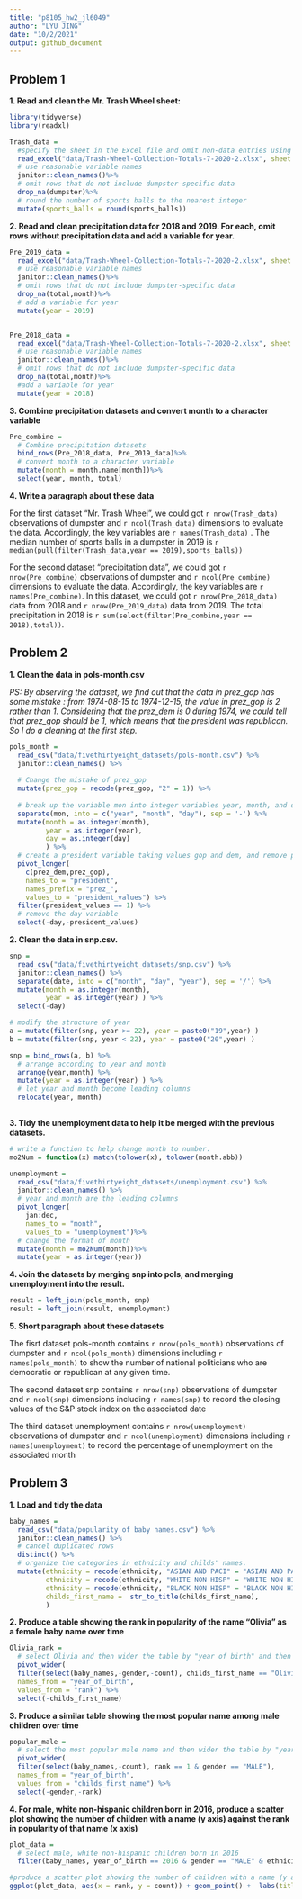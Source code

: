 ```yaml
---
title: "p8105_hw2_jl6049"
author: "LYU JING"
date: "10/2/2021"
output: github_document
---
```


## Problem 1

**1. Read and clean the Mr. Trash Wheel sheet:**

```r
library(tidyverse)
library(readxl)
```


```r
Trash_data = 
  #specify the sheet in the Excel file and omit non-data entries using arguments in read_excel
  read_excel("data/Trash-Wheel-Collection-Totals-7-2020-2.xlsx", sheet = "Mr. Trash Wheel", range = "A2:N408") %>%
  # use reasonable variable names
  janitor::clean_names()%>%
  # omit rows that do not include dumpster-specific data
  drop_na(dumpster)%>%
  # round the number of sports balls to the nearest integer
  mutate(sports_balls = round(sports_balls))


```

**2. Read and clean precipitation data for 2018 and 2019. For each, omit rows without precipitation data and add a variable for year.**

```r

Pre_2019_data = 
  read_excel("data/Trash-Wheel-Collection-Totals-7-2020-2.xlsx", sheet = "2019 Precipitation", skip = 1) %>%
  # use reasonable variable names
  janitor::clean_names()%>%
  # omit rows that do not include dumpster-specific data
  drop_na(total,month)%>%
  # add a variable for year
  mutate(year = 2019)


Pre_2018_data = 
  read_excel("data/Trash-Wheel-Collection-Totals-7-2020-2.xlsx", sheet = "2018 Precipitation", skip = 1)%>%
  # use reasonable variable names
  janitor::clean_names()%>%
  # omit rows that do not include dumpster-specific data
  drop_na(total,month)%>%
  #add a variable for year
  mutate(year = 2018)
```

**3. Combine precipitation datasets and convert month to a character variable**

```r
Pre_combine = 
  # Combine precipitation datasets
  bind_rows(Pre_2018_data, Pre_2019_data)%>%
  # convert month to a character variable
  mutate(month = month.name[month])%>%
  select(year, month, total)

```

**4. Write a paragraph about these data**

For the first dataset "Mr. Trash Wheel", we could got `r nrow(Trash_data)` observations of dumpster and `r ncol(Trash_data)` dimensions to evaluate the data. Accordingly, the key variables are `r names(Trash_data)` .  The median number of sports balls in a dumpster in 2019 is `r median(pull(filter(Trash_data,year == 2019),sports_balls))`

For the second dataset "precipitation data", we could got `r nrow(Pre_combine)` observations of dumpster and `r ncol(Pre_combine)` dimensions to evaluate the data. Accordingly, the key variables are `r names(Pre_combine)`. In this dataset, we could got `r nrow(Pre_2018_data)` data from 2018 and `r nrow(Pre_2019_data)` data from 2019. The total precipitation in 2018 is `r sum(select(filter(Pre_combine,year == 2018),total))`.


## Problem 2

**1. Clean the data in pols-month.csv**

*PS: By observing the dataset, we find out that the data in prez_gop has some mistake : from 1974-08-15 to 1974-12-15, the value in prez_gop is 2 rather than 1. Considering that the prez_dem is 0 during 1974, we could tell that prez_gop should be 1, which means that the president was republican. So I do a cleaning at the first step.*

```r
pols_month = 
  read_csv("data/fivethirtyeight_datasets/pols-month.csv") %>%
  janitor::clean_names() %>%
  
  # Change the mistake of prez_gop
  mutate(prez_gop = recode(prez_gop, "2" = 1)) %>%
  
  # break up the variable mon into integer variables year, month, and day; replace month number with month name;
  separate(mon, into = c("year", "month", "day"), sep = '-') %>%
  mutate(month = as.integer(month),
         year = as.integer(year),
         day = as.integer(day)
         ) %>%
  # create a president variable taking values gop and dem, and remove prez_dem and prez_gop; 
  pivot_longer(
    c(prez_dem,prez_gop),
    names_to = "president", 
    names_prefix = "prez_",
    values_to = "president_values") %>%
  filter(president_values == 1) %>%
  # remove the day variable
  select(-day,-president_values)

```


**2. Clean the data in snp.csv.**

```r
snp = 
  read_csv("data/fivethirtyeight_datasets/snp.csv") %>%
  janitor::clean_names() %>%
  separate(date, into = c("month", "day", "year"), sep = '/') %>%
  mutate(month = as.integer(month),
         year = as.integer(year) ) %>%
  select(-day)

# modify the structure of year
a = mutate(filter(snp, year >= 22), year = paste0("19",year) )
b = mutate(filter(snp, year < 22), year = paste0("20",year) )

snp = bind_rows(a, b) %>%
  # arrange according to year and month
  arrange(year,month) %>% 
  mutate(year = as.integer(year) ) %>%
  # let year and month become leading columns
  relocate(year, month) 
  


```

**3. Tidy the unemployment data to help it be merged with the previous datasets.**

```r

# write a function to help change month to number.
mo2Num = function(x) match(tolower(x), tolower(month.abb))

unemployment = 
  read_csv("data/fivethirtyeight_datasets/unemployment.csv") %>%
  janitor::clean_names() %>%
  # year and month are the leading columns
  pivot_longer(
    jan:dec,
    names_to = "month", 
    values_to = "unemployment")%>%
  # change the format of month
  mutate(month = mo2Num(month))%>%
  mutate(year = as.integer(year))
```

**4. Join the datasets by merging snp into pols, and merging unemployment into the result.**

```r
result = left_join(pols_month, snp)
result = left_join(result, unemployment)

```

**5. Short paragraph about these datasets**

The fisrt dataset pols-month contains `r nrow(pols_month)` observations of dumpster and `r ncol(pols_month)` dimensions including `r names(pols_month)` to show the number of national politicians who are democratic or republican at any given time.

The second dataset snp contains `r nrow(snp)` observations of dumpster and `r ncol(snp)` dimensions including `r names(snp)` to record the closing values of the S&P stock index on the associated date

The third dataset unemployment contains `r nrow(unemployment)` observations of dumpster and `r ncol(unemployment)` dimensions including `r names(unemployment)` to record the percentage of unemployment on the associated month


## Problem 3

**1. Load and tidy the data**

```r

baby_names = 
  read_csv("data/popularity of baby names.csv") %>%
  janitor::clean_names() %>% 
  # cancel duplicated rows
  distinct() %>%
  # organize the categories in ethnicity and childs' names.
  mutate(ethnicity = recode(ethnicity, "ASIAN AND PACI" = "ASIAN AND PACIFIC ISLANDER"),
         ethnicity = recode(ethnicity, "WHITE NON HISP" = "WHITE NON HISPANIC"),
         ethnicity = recode(ethnicity, "BLACK NON HISP" = "BLACK NON HISPANIC"),
         childs_first_name =  str_to_title(childs_first_name),
         ) 

```

**2. Produce a table showing the rank in popularity of the name “Olivia” as a female baby name over time**

```r

Olivia_rank = 
  # select Olivia and then wider the table by "year of birth" and then fill the number with rank.
  pivot_wider(
  filter(select(baby_names,-gender,-count), childs_first_name == "Olivia" ), 
  names_from = "year_of_birth", 
  values_from = "rank") %>%
  select(-childs_first_name)
```

**3. Produce a similar table showing the most popular name among male children over time**

```r
popular_male = 
  # select the most popular male name and then wider the table by "year of birth" and then fill the name in it
  pivot_wider(
  filter(select(baby_names,-count), rank == 1 & gender == "MALE"), 
  names_from = "year_of_birth", 
  values_from = "childs_first_name") %>%
  select(-gender,-rank)
```

**4. For male, white non-hispanic children born in 2016, produce a scatter plot showing the number of children with a name (y axis) against the rank in popularity of that name (x axis)**

```r

plot_data = 
  # select male, white non-hispanic children born in 2016
  filter(baby_names, year_of_birth == 2016 & gender == "MALE" & ethnicity == "WHITE NON HISPANIC")

#produce a scatter plot showing the number of children with a name (y axis) against the rank in popularity of that name (x axis)
ggplot(plot_data, aes(x = rank, y = count)) + geom_point() +  labs(title = "Name ranks of male white non-hispanic children born in 2016" , x = "Rank" , y = "Count of Name") + theme(plot.title = element_text(hjust = 0.5))


```






